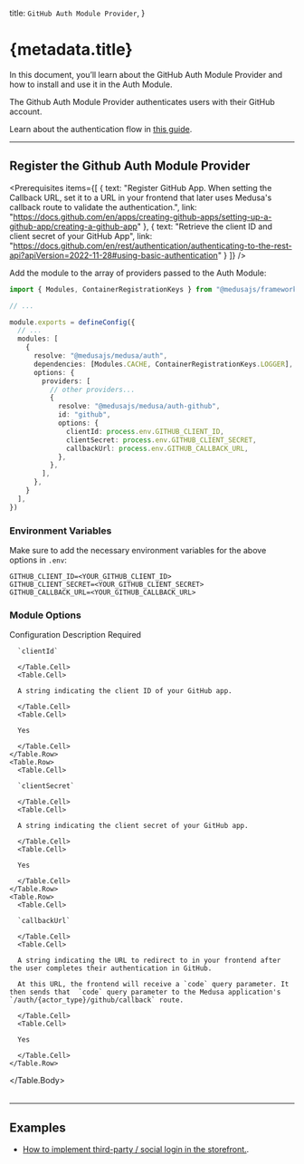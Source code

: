 
  title: `GitHub Auth Module Provider`,
}

# {metadata.title}

In this document, you’ll learn about the GitHub Auth Module Provider and how to install and use it in the Auth Module.

The Github Auth Module Provider authenticates users with their GitHub account.

<Note title="Tip">

Learn about the authentication flow in [this guide](../../authentication-route/page.mdx).

</Note>

---

## Register the Github Auth Module Provider

<Prerequisites
  items={[
    {
      text: "Register GitHub App. When setting the Callback URL, set it to a URL in your frontend that later uses Medusa's callback route to validate the authentication.",
      link: "https://docs.github.com/en/apps/creating-github-apps/setting-up-a-github-app/creating-a-github-app"
    },
    {
      text: "Retrieve the client ID and client secret of your GitHub App",
      link: "https://docs.github.com/en/rest/authentication/authenticating-to-the-rest-api?apiVersion=2022-11-28#using-basic-authentication"
    }
  ]}
/>

Add the module to the array of providers passed to the Auth Module:

```ts title="medusa-config.ts"
import { Modules, ContainerRegistrationKeys } from "@medusajs/framework/utils"

// ...

module.exports = defineConfig({
  // ...
  modules: [
    {
      resolve: "@medusajs/medusa/auth",
      dependencies: [Modules.CACHE, ContainerRegistrationKeys.LOGGER],
      options: {
        providers: [
          // other providers...
          {
            resolve: "@medusajs/medusa/auth-github",
            id: "github",
            options: {
              clientId: process.env.GITHUB_CLIENT_ID,
              clientSecret: process.env.GITHUB_CLIENT_SECRET,
              callbackUrl: process.env.GITHUB_CALLBACK_URL,
            },
          },
        ],
      },
    }
  ],
})
```

### Environment Variables

Make sure to add the necessary environment variables for the above options in `.env`:

```plain
GITHUB_CLIENT_ID=<YOUR_GITHUB_CLIENT_ID>
GITHUB_CLIENT_SECRET=<YOUR_GITHUB_CLIENT_SECRET>
GITHUB_CALLBACK_URL=<YOUR_GITHUB_CALLBACK_URL>
```

### Module Options

<Table>
  <Table.Header>
    <Table.Row>
      <Table.HeaderCell>Configuration</Table.HeaderCell>
      <Table.HeaderCell>Description</Table.HeaderCell>
      <Table.HeaderCell className="w-1/5">Required</Table.HeaderCell>
    </Table.Row>
  </Table.Header>
  <Table.Body>
    <Table.Row>
      <Table.Cell>
      
      `clientId`
      
      </Table.Cell>
      <Table.Cell>
      
      A string indicating the client ID of your GitHub app.
      
      </Table.Cell>
      <Table.Cell>
      
      Yes
      
      </Table.Cell>
    </Table.Row>
    <Table.Row>
      <Table.Cell>
      
      `clientSecret`
      
      </Table.Cell>
      <Table.Cell>
      
      A string indicating the client secret of your GitHub app.
      
      </Table.Cell>
      <Table.Cell>
      
      Yes
      
      </Table.Cell>
    </Table.Row>
    <Table.Row>
      <Table.Cell>
      
      `callbackUrl`
      
      </Table.Cell>
      <Table.Cell>
      
      A string indicating the URL to redirect to in your frontend after the user completes their authentication in GitHub.

      At this URL, the frontend will receive a `code` query parameter. It then sends that  `code` query parameter to the Medusa application's `/auth/{actor_type}/github/callback` route.
      
      </Table.Cell>
      <Table.Cell>
      
      Yes
      
      </Table.Cell>
    </Table.Row>
  </Table.Body>
</Table>

---

## Examples

- [How to implement third-party / social login in the storefront.](../../../../storefront-development/customers/third-party-login/page.mdx).
